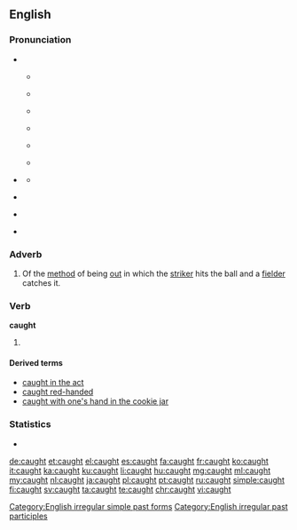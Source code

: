 ==English==

===Pronunciation===
* {{IPA|/kɔ(ː)t/}}
** {{a|RP}} {{IPA|[kʰɔːt]}}
** {{audio|en-uk-caught.ogg|Audio (UK)}}
** {{a|Australia|New Zealand}} {{IPA|[kʰoːt]}}
** {{audio|en-au-caught.ogg|Audio (Australia)}}
** {{a|US}} {{IPA||[kʰɔt]}}
** {{audio|en-us-inlandnorth-caught.ogg|Audio (US-Inland North)}}
* {{a|cot-caught}} {{IPA|/kɑt/|[kʰɑt]}}
** {{audio|en-us-caught.ogg|Audio (US cot-caught merged)}}
* {{homophones|cot}} {{qualifier|accents with cot-caught merger}}
* {{homophones|court}} {{qualifier|non-rhotic accents}}
* {{rhymes|ɔːt}}

===Adverb===
{{en-adv|-}}

# {{context|cricket|lang=en}} Of the [[method]] of being [[out]] in which the [[striker]] hits the ball and a [[fielder]] catches it.

===Verb===
'''caught'''

# {{en-past of|catch}}

====Derived terms====
* [[caught in the act]]
* [[caught red-handed]]
* [[caught with one's hand in the cookie jar]]

===Statistics===
* {{rank|struck|man's|write|651|caught|below|window|instead}}

[[Category:English irregular simple past forms]]
[[Category:English irregular past participles]]

[[de:caught]]
[[et:caught]]
[[el:caught]]
[[es:caught]]
[[fa:caught]]
[[fr:caught]]
[[ko:caught]]
[[it:caught]]
[[ka:caught]]
[[ku:caught]]
[[li:caught]]
[[hu:caught]]
[[mg:caught]]
[[ml:caught]]
[[my:caught]]
[[nl:caught]]
[[ja:caught]]
[[pl:caught]]
[[pt:caught]]
[[ru:caught]]
[[simple:caught]]
[[fi:caught]]
[[sv:caught]]
[[ta:caught]]
[[te:caught]]
[[chr:caught]]
[[vi:caught]]